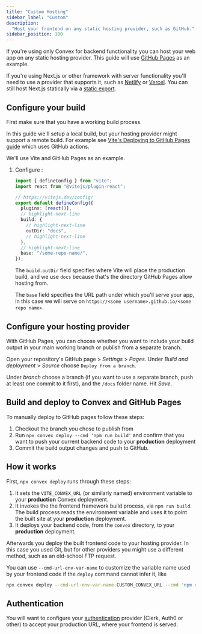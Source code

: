 ```yaml
---
title: "Custom Hosting"
sidebar_label: "Custom"
description:
  "Host your frontend on any static hosting provider, such as GitHub."
sidebar_position: 100
---
```


If you're using only Convex for backend functionality you can host your web app
on any static hosting provider. This guide will use
[GitHub Pages](https://pages.github.com/) as an example.

If you're using Next.js or other framework with server functionality you'll need
to use a provider that supports it, such as
[Netlify](/docs/production/hosting/netlify.mdx) or
[Vercel](/docs/production/hosting/vercel.mdx). You can still host Next.js
statically via a
[static export](https://nextjs.org/docs/pages/building-your-application/deploying/static-exports).

## Configure your build

First make sure that you have a working build process.

In this guide we'll setup a local build, but your hosting provider might support
a remote build. For example see
[Vite's Deploying to GitHub Pages guide](https://vitejs.dev/guide/static-deploy.html#github-pages)
which uses GitHub actions.

We'll use Vite and GitHub Pages as an example.

1. Configure <JSDialectFileName name="vite.config.ts" />:

   ```ts title="vite.config.ts"
   import { defineConfig } from "vite";
   import react from "@vitejs/plugin-react";

   // https://vitejs.dev/config/
   export default defineConfig({
     plugins: [react()],
     // highlight-next-line
     build: {
       // highlight-next-line
       outDir: "docs",
       // highlight-next-line
     },
     // highlight-next-line
     base: "/some-repo-name/",
   });
   ```

   The `build.outDir` field specifies where Vite will place the production
   build, and we use `docs` because that's the directory GitHub Pages allow
   hosting from.

   The `base` field specifies the URL path under which you'll serve your app, in
   this case we will serve on
   `https://<some username>.github.io/<some repo name>`.

## Configure your hosting provider

With GitHub Pages, you can choose whether you want to include your build output
in your main working branch or publish from a separate branch.

Open your repository's GitHub page > _Settings_ > _Pages_. Under _Build and
deployment_ > _Source_ choose `Deploy from a branch`.

Under _branch_ choose a branch (if you want to use a separate branch, push at
least one commit to it first), and the `/docs` folder name. Hit _Save_.

## Build and deploy to Convex and GitHub Pages

To manually deploy to GitHub pages follow these steps:

1. Checkout the branch you chose to publish from
2. Run `npx convex deploy --cmd 'npm run build'` and confirm that you want to
   push your current backend code to your **production** deployment
3. Commit the build output changes and push to GitHub.

## How it works

First, `npx convex deploy` runs through these steps:

1. It sets the `VITE_CONVEX_URL` (or similarly named) environment variable to
   your **production** Convex deployment.
2. It invokes the the frontend framework build process, via `npm run build`. The
   build process reads the environment variable and uses it to point the built
   site at your **production** deployment.
3. It deploys your backend code, from the `convex` directory, to your
   **production** deployment.

Afterwards you deploy the built frontend code to your hosting provider. In this
case you used Git, but for other providers you might use a different method,
such as an old-school FTP request.

You can use `--cmd-url-env-var-name` to customize the variable name used by your
frontend code if the `deploy` command cannot infer it, like

```sh
npx convex deploy --cmd-url-env-var-name CUSTOM_CONVEX_URL --cmd 'npm run build'
```

## Authentication

You will want to configure your [authentication](/docs/auth.mdx) provider
(Clerk, Auth0 or other) to accept your production URL, where your frontend is
served.
